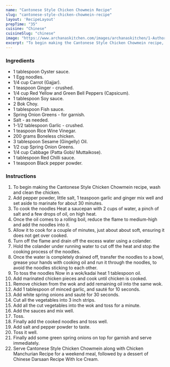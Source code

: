 ---
name: "Cantonese Style Chicken Chowmein Recipe"
slug: "cantonese-style-chicken-chowmein-recipe"
layout: 'RecipeLayout'
prepTime: "35"
cuisine: "Chinese"
cuisineSlug: "chinese"
image: "https://www.archanaskitchen.com/images/archanaskitchen/1-Author/Jyothi_Rajesh/Cantonese_Style_Chicken_Chowmein.jpg"
excerpt: "To begin making the Cantonese Style Chicken Chowmein recipe, wash and clean the chicken"
---

### Ingredients

- 1 tablespoon Oyster sauce.
- 1 Egg noodles.
- 1/4 cup Carrot (Gajjar).
- 1 teaspoon Ginger - crushed.
- 1/4 cup Red Yellow and Green Bell Peppers (Capsicum).
- 1 tablespoon Soy sauce.
- 2 Bok Choy.
- 1 tablespoon Fish sauce.
- Spring Onion Greens - for garnish.
- Salt - as needed.
- 1-1/2 tablespoon Garlic - crushed.
- 1 teaspoon Rice Wine Vinegar.
- 200 grams Boneless chicken.
- 3 tablespoon Sesame (Gingelly) Oil.
- 1/2 cup Spring Onion Greens.
- 1/4 cup Cabbage (Patta Gobi/ Muttaikose).
- 1 tablespoon Red Chilli sauce.
- 1 teaspoon Black pepper powder.

### Instructions

1. To begin making the Cantonese Style Chicken Chowmein recipe, wash and clean the chicken.
1. Add pepper powder, little salt, 1 teaspoon garlic and ginger mix well and set aside to marinate for about 30 minutes.
1. To cook the noodles Heat a saucepan with 2 cups of water, a pinch of salt and a few drops of oil, on high heat.
1. Once the oil comes to a rolling boil, reduce the flame to medium-high and add the noodles into it.
1. Allow it to cook for a couple of minutes, just about about soft, ensuring it does not get over cooked.
1. Turn off the flame and drain off the excess water using a colander.
1. Hold the colander under running water to cut off the heat and stop the cooking process of the noodles.
1. Once the water is completely drained off, transfer the noodles to a bowl, grease your hands with cooking oil and run it through the noodles, to avoid the noodles sticking to each other.
1. To toss the noodles Now in a wok/kadai heat 1 tablespoon oil.
1. Add marinated chicken pieces and cook until chicken is cooked.
1. Remove chicken from the wok and add remaining oil into the same wok.
1. Add 1 tablespoon of minced garlic, and sauté for 10 seconds.
1. Add white spring onions and sauté for 30 seconds.
1. Cut all the vegetables into 3 inch strips.
1. Add all the cut vegetables into the wok and toss for a minute.
1. Add the sauces and mix well.
1. Toss.
1. Finally add the cooked noodles and toss well.
1. Add salt and pepper powder to taste.
1. Toss it well.
1. Finally add some green spring onions on top for garnish and serve immediately.
1. Serve Cantonese Style Chicken Chowmein along with Chicken Manchurian Recipe for a weekend meal, followed by a dessert of Chinese Darsaan Recipe With Ice Cream.

